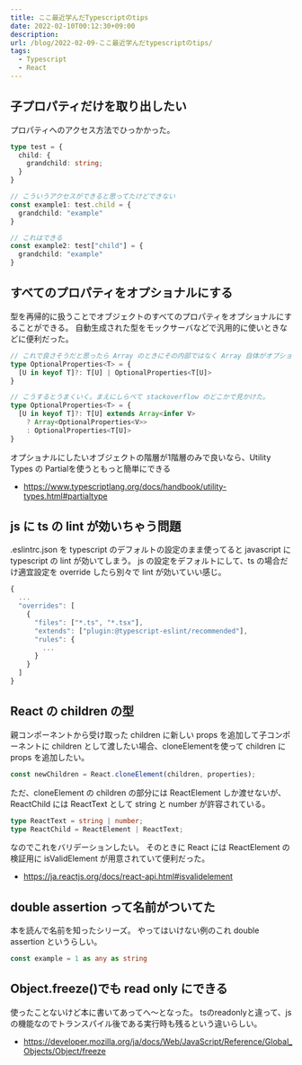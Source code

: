 ```yaml
---
title: ここ最近学んだTypescriptのtips
date: 2022-02-10T00:12:30+09:00
description: 
url: /blog/2022-02-09-ここ最近学んだtypescriptのtips/
tags:
  - Typescript
  - React
---
```


## 子プロパティだけを取り出したい


プロパティへのアクセス方法でひっかかった。

```typescript
type test = {
  child: {
    grandchild: string;
  }
}

// こういうアクセスができると思ってたけどできない
const example1: test.child = {
  grandchild: "example"
}

// これはできる
const example2: test["child"] = {
  grandchild: "example"
}
```

## すべてのプロパティをオプショナルにする

型を再帰的に扱うことでオブジェクトのすべてのプロパティをオプショナルにすることができる。
自動生成された型をモックサーバなどで汎用的に使いときなどに便利だった。

```typescript
// これで良さそうだと思ったら Array のときにその内部ではなく Array 自体がオプショナルになって失敗するので、
type OptionalProperties<T> = {
  [U in keyof T]?: T[U] | OptionalProperties<T[U]>
}

// こうするとうまくいく。まえにしらべて stackoverflow のどこかで見かけた。
type OptionalProperties<T> = {
  [U in keyof T]?: T[U] extends Array<infer V>
    ? Array<OptionalProperties<V>>
    : OptionalProperties<T[U]>
}
```

 オプショナルにしたいオブジェクトの階層が1階層のみで良いなら、Utility Types の Partialを使うともっと簡単にできる
 - https://www.typescriptlang.org/docs/handbook/utility-types.html#partialtype

## js に ts の lint が効いちゃう問題

.eslintrc.json を typescript のデフォルトの設定のまま使ってると javascript に typescript の lint が効いてしまう。
js の設定をデフォルトにして、ts の場合だけ適宜設定を override したら別々で lint が効いていい感じ。

```typescript
{
  ...
  "overrides": [
    {
      "files": ["*.ts", "*.tsx"],
      "extends": ["plugin:@typescript-eslint/recommended"],
      "rules": {
        ...
      }
    }
  ]
}
```

## React の children の型

親コンポーネントから受け取った children に新しい props を追加して子コンポーネントに children として渡したい場合、cloneElementを使って children に props を追加したい。

```typescript
const newChildren = React.cloneElement(children, properties);
```

ただ、cloneElement の children の部分には ReactElement しか渡せないが、ReactChild には ReactText として string と number が許容されている。

```typescript
type ReactText = string | number;
type ReactChild = ReactElement | ReactText;
```

なのでこれをバリデーションしたい。
そのときに React には ReactElement の検証用に isValidElement が用意されていて便利だった。

- https://ja.reactjs.org/docs/react-api.html#isvalidelement


## double assertion って名前がついてた

本を読んで名前を知ったシリーズ。
やってはいけない例のこれ double assertion というらしい。

```typescript
const example = 1 as any as string
```

## Object.freeze()でも read only にできる

使ったことないけど本に書いてあってへ〜となった。
tsのreadonlyと違って、jsの機能なのでトランスパイル後である実行時も残るという違いらしい。

- https://developer.mozilla.org/ja/docs/Web/JavaScript/Reference/Global_Objects/Object/freeze
